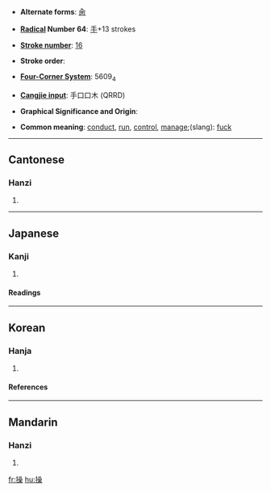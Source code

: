 * '''Alternate forms''': [[肏]]

* '''[[Wiktionary:Chinese radical index| Radical]] Number 64''': [[Wiktionary:Chinese radical index 手|手]]+13 strokes

* '''[[Wiktionary:Chinese total strokes index|Stroke number]]''': [[Wiktionary:Chinese total strokes index 16|16]]

* '''Stroke order''': 

* '''[[Wiktionary:Chinese four corner index|Four-Corner System]]''': 5609<sub>4</sub>

* '''[[Wiktionary:Chinese Cangjie index|Cangjie input]]''': 手口口木 (QRRD)

* '''Graphical Significance and Origin''': 

* '''Common meaning''': [[conduct]], [[run]], [[control]], [[manage]];(slang): [[fuck]]

----
==Cantonese==
===Hanzi===
{{yue-hanzi|jyut=|y=chou1}}
# {{defn|Cantonese}}

----
==Japanese==
===Kanji===
{{ja-kanji|grade=|rs=}}
# {{defn|Japanese}} 
====Readings====
{{ja-readings|on=[[そう]] (sō)|kun=[[あやつる]] (ayatsuru), [[とる]] (toru), [[みさお]] (misao)}}

----
==Korean==
===Hanja===
{{ko-hanja|hangeul=[[조]]|eumhun=|rv=jo|mr=cho|y=co}}
# {{defn|Korean}}

====References====
{{Han ref|kx=0458.150|dkj=12806|dj=0807.040|hdz=31969.030|uh=64CD|ud=25805|bh=BEDE|bd=48862}}

----
==Mandarin==
===Hanzi===
{{cmn-hanzi|pin=[[cāo]] (cao1)|wg=ts'ao<sup>1</sup>}}
# {{defn|Mandarin}}

[[fr:操]]
[[hu:操]]